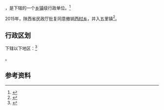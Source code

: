 {{中国乡级行政区|61/02/22/102/000}}

'''{{PAGENAMEBASE}}'''，是{{PRC admin/fullname|61/02/22/102/000|3}}下辖的一个[[乡镇|乡镇]]级行政单位。<ref>{{PRC admin/ref sgc|{{PRC admin/parent|61/02/22/102/000}}}}</ref>

2015年，陕西省民政厅批复同意撤销[[西村乡_(宜君县)|西村乡]]，并入五里镇<ref>{{Cite web |url=http://news.xinhuanet.com/local/2015-06/28/c_127959075.htm |title=陕西省民政厅关于陕西省乡镇行政区划调整的公告 |accessdate=2017-09-13 |archive-date=2017-09-13 |archive-url=https://web.archive.org/web/20170913183916/http://news.xinhuanet.com/local/2015-06/28/c_127959075.htm |dead-url=no }}</ref>。

== 行政区划 ==

{{PAGENAMEBASE}}下辖以下地区：<ref>{{PRC admin/ref sgc|61/02/22/102/000}}</ref>

{{PRC admin/children|61/02/22/102/000}}。

== 参考资料 ==

{{reflist}}

{{行政区划小作品}}
{{PRC admin/navcat|61/02/22/102/000}}